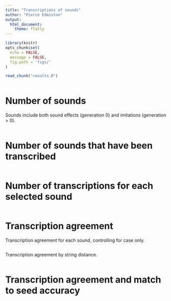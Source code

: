```yaml
---
title: "Transcriptions of sounds"
author: "Pierce Edmiston"
output:
  html_document:
    theme: flatly
---
```


```r
library(knitr)
opts_chunk$set(
  echo = FALSE,
  message = FALSE,
  fig.path = 'figs/'
)

read_chunk("results.R")
```

```r
```

# Number of sounds

Sounds include both sound effects (generation 0) and imitations (generation > 0).

```r
```

# Number of sounds that have been transcribed

```r
```

# Number of transcriptions for each selected sound

```r
```

# Transcription agreement

Transcription agreement for each sound, controlling for case only.

```r
```

Transcription agreement by string distance.

```r
```

# Transcription agreement and match to seed accuracy

```r
```